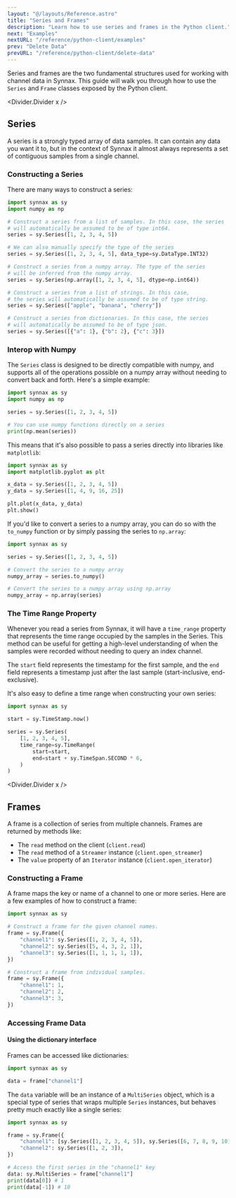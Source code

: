 ```yaml
---
layout: "@/layouts/Reference.astro"
title: "Series and Frames"
description: "Learn how to use series and frames in the Python client."
next: "Examples"
nextURL: "/reference/python-client/examples"
prev: "Delete Data"
prevURL: "/reference/python-client/delete-data"
---
```



Series and frames are the two fundamental structures used for working with channel data
in Synnax. This guide will walk you through how to use the `Series` and `Frame` classes
exposed by the Python client.

<Divider.Divider x />

## Series

A series is a strongly typed array of data samples. It can contain any data you
want it to, but in the context of Synnax it almost always represents a set of
contiguous samples from a single channel.

### Constructing a Series

There are many ways to construct a series:

```python
import synnax as sy
import numpy as np

# Construct a series from a list of samples. In this case, the series
# will automatically be assumed to be of type int64.
series = sy.Series([1, 2, 3, 4, 5])

# We can also manually specify the type of the series
series = sy.Series([1, 2, 3, 4, 5], data_type=sy.DataType.INT32)

# Construct a series from a numpy array. The type of the series
# will be inferred from the numpy array.
series = sy.Series(np.array([1, 2, 3, 4, 5], dtype=np.int64))

# Construct a series from a list of strings. In this case,
# the series will automatically be assumed to be of type string.
series = sy.Series(["apple", "banana", "cherry"])

# Construct a series from dictionaries. In this case, the series
# will automatically be assumed to be of type json.
series = sy.Series([{"a": 1}, {"b": 2}, {"c": 3}])
```

### Interop with Numpy

The `Series` class is designed to be directly compatible with numpy, and supports all
of the operations possible on a numpy array without needing to convert back and forth.
Here's a simple example:

```python
import synnax as sy
import numpy as np

series = sy.Series([1, 2, 3, 4, 5])

# You can use numpy functions directly on a series
print(np.mean(series))
```

This means that it's also possible to pass a series directly into libraries like
`matplotlib`:

```python
import synnax as sy
import matplotlib.pyplot as plt

x_data = sy.Series([1, 2, 3, 4, 5])
y_data = sy.Series([1, 4, 9, 16, 25])

plt.plot(x_data, y_data)
plt.show()
```

If you'd like to convert a series to a numpy array, you can do so with the `to_numpy`
function or by simply passing the series to `np.array`:

```python
import synnax as sy

series = sy.Series([1, 2, 3, 4, 5])

# Convert the series to a numpy array
numpy_array = series.to_numpy()

# Convert the series to a numpy array using np.array
numpy_array = np.array(series)
```

### The Time Range Property

Whenever you read a series from Synnax, it will have a `time_range` property
that represents the time range occupied by the samples in the Series. This
method can be useful for getting a high-level understanding of when the samples
were recorded without needing to query an index channel.

The `start` field represents the timestamp for the first sample, and the `end`
field represents a timestamp just after the last sample (start-inclusive,
end-exclusive).

It's also easy to define a time range when constructing your own series:

```python
import synnax as sy

start = sy.TimeStamp.now()

series = sy.Series(
    [1, 2, 3, 4, 5],
    time_range=sy.TimeRange(
        start=start,
        end=start + sy.TimeSpan.SECOND * 6,
    )
)
```

<Divider.Divider x />

## Frames

A frame is a collection of series from multiple channels. Frames are returned by methods
like:

- The `read` method on the client (`client.read`)
- The `read` method of a `Streamer` instance (`client.open_streamer`)
- The `value` property of an `Iterator` instance (`client.open_iterator`)

### Constructing a Frame

A frame maps the key or name of a channel to one or more series. Here are a few examples
of how to construct a frame:

```python
import synnax as sy

# Construct a frame for the given channel names.
frame = sy.Frame({
    "channel1": sy.Series([1, 2, 3, 4, 5]),
    "channel2": sy.Series([5, 4, 3, 2, 1]),
    "channel3": sy.Series([1, 1, 1, 1, 1]),
})

# Construct a frame from individual samples.
frame = sy.Frame({
    "channel1": 1,
    "channel2": 2,
    "channel3": 3,
})
```

### Accessing Frame Data

#### Using the dictionary interface

Frames can be accessed like dictionaries:

```python
import synnax as sy

data = frame["channel1"]
```

The `data` variable will be an instance of a `MultiSeries` object, which is a
special type of series that wraps multiple `Series` instances, but behaves
pretty much exactly like a single series:

```python
import synnax as sy

frame = sy.Frame({
    "channel1": [sy.Series([1, 2, 3, 4, 5]), sy.Series([6, 7, 8, 9, 10])]
    "channel2": sy.Series([1, 2, 3]),
})

# Access the first series in the "channel1" key
data: sy.MultiSeries = frame["channel1"]
print(data[0]) # 1
print(data[-1]) # 10
```
